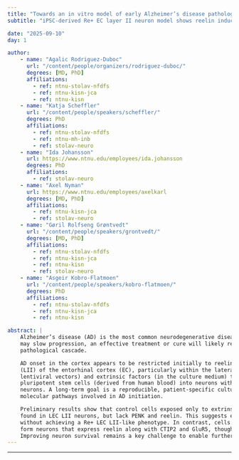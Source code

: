 ```yaml
---
title: "Towards an in vitro model of early Alzheimer’s disease pathology"
subtitle: "iPSC-derived Re+ EC layer II neuron model shows reelin induction with intrinsic+extrinsic cues; survival is limited."

date: "2025-09-10"
day: 1

author:
    - name: "Agalic Rodriguez-Duboc"
      url: "/content/people/organizers/rodriguez-duboc/"
      degrees: [MD, PhD]
      affiliations:
        - ref: ntnu-stolav-nfdfs
        - ref: ntnu-kisn-jca
        - ref: ntnu-kisn
    - name: "Katja Scheffler"
      url: "/content/people/speakers/scheffler/"
      degrees: PhD
      affiliations:
        - ref: ntnu-stolav-nfdfs
        - ref: ntnu-mh-inb
        - ref: stolav-neuro
    - name: "Ida Johansson"
      url: https://www.ntnu.edu/employees/ida.johansson
      degrees: PhD
      affiliations:
        - ref: stolav-neuro
    - name: "Axel Nyman"
      url: https://www.ntnu.edu/employees/axelkarl
      degrees: [MD, PhD]
      affiliations:
        - ref: ntnu-kisn-jca
        - ref: stolav-neuro
    - name: "Gøril Rolfseng Grøntvedt"
      url: "/content/people/speakers/grontvedt/"
      degrees: [MD, PhD]
      affiliations:
        - ref: ntnu-stolav-nfdfs
        - ref: ntnu-kisn-jca
        - ref: ntnu-kisn
        - ref: stolav-neuro
    - name: "Asgeir Kobro-Flatmoen"
      url: "/content/people/speakers/kobro-flatmoen/"
      degrees: PhD
      affiliations:
        - ref: ntnu-stolav-nfdfs
        - ref: ntnu-kisn-jca
        - ref: ntnu-kisn

abstract: |
    Alzheimer’s disease (AD) is the most common neurodegenerative disease leading to dementia. While new drugs
    may slow progression, an effective treatment or cure will likely require a deeper understanding of the early
    pathological cascade.

    AD onset in the cortex appears to be restricted initially to reelin-expressing (Re+) projection neurons in layer II
    (LII) of the entorhinal cortex (EC), particularly within the lateral EC (LEC). By combining intrinsic factors (via
    lentiviral vectors) and extrinsic factors (in the culture medium) to drive differentiation, we aim to convert induced
    pluripotent stem cells (derived from human blood) into neurons with a phenotype similar to human Re+ LEC LII
    neurons. A long-term goal is a reproducible, patient-specific culture platform for exploring Re+ LEC LII neuron
    molecular pathways involved in AD initiation.

    Preliminary results show that control cells exposed only to extrinsic factors express CTIP2 and GluR5, markers
    found in LEC LII neurons, but lack PENK and reelin. This suggests extrinsic factors alone initiate differentiation
    without achieving a Re+ LEC LII-like phenotype. In contrast, cells exposed to both extrinsic and intrinsic factors
    form neurons that express reelin along with CTIP2 and GluR5, though PENK expression is not yet observed.
    Improving neuron survival remains a key challenge to enable further characterization.
---
```


***

<!-- <object data="poster.pdf" type="application/pdf" width="100%" height="1300">
</object>  -->


